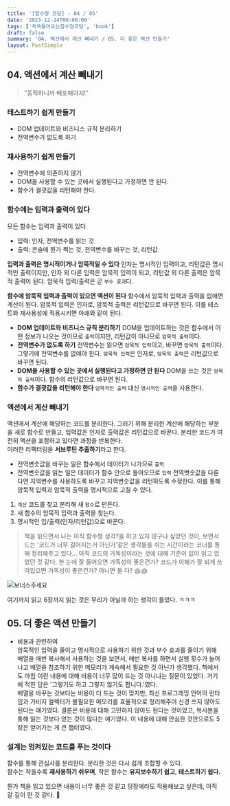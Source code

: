 ```yaml
---
title: '[함수형 코딩] - 04 / 05'
date: '2023-12-24T00:00:00'
tags: ['쏙쏙들어오는함수형코딩', 'book']
draft: false
summary: '04. 액션에서 계산 빼내기 / 05. 더 좋은 액션 만들기'
layout: PostSimple
---
```


## 04. 액션에서 계산 빼내기

> "동작하니까 배포해야지!"

### 테스트하기 쉽게 만들기

- DOM 업데이트와 비즈니스 규칙 분리하기
- 전역변수가 없도록 하기

### 재사용하기 쉽게 만들기

- 전역변수에 의존하지 않기
- DOM을 사용할 수 있는 곳에서 실행된다고 가정하면 안 된다.
- 함수가 결괏값을 리턴해야 한다.

### 함수에는 입력과 출력이 있다

모든 함수는 입력과 출력이 있다.

- 입력: 인자, 전역변수를 읽는 것
- 출력: 콘솔에 뭔가 찍는 것, 전역변수를 바꾸는 것, 리턴값

**입력과 출력은 명시적이거나 암묵적일 수 있다**
인자는 명시적인 입력이고, 리턴값은 명시적인 출력이지만, 인자 외 다른 입력은 암묵적 입력이 되고, 리턴값 외 다른 출력은 암묵적 출력이 된다. 암묵적 입력/출력은 곧 `부수 효과`다.

**함수에 암묵적 입력과 출력이 있으면 액션이 된다**
함수에서 암묵적 입력과 출력을 없애면 계산이 된다. 암묵적 입력은 인자로, 암묵적 출력은 리턴값으로 바꾸면 된다.
이를 테스트와 재사용성에 적용시키면 아래와 같이 된다.

- **DOM 업데이트와 비즈니스 규칙 분리하기**
  DOM을 업데이트하는 것은 함수에서 어떤 정보가 나오는 것이므로 `출력`이지만, 리턴값이 아니므로 `암묵적 출력`이다.
- **전역변수가 없도록 하기**
  전역변수는 읽으면 `암묵적 입력`이고, 바꾸면 `암묵적 출력`이다. 그렇기에 전역변수를 없애야 한다. `암묵적 입력`은 인자로, `암묵적 출력`은 리턴값으로 바꾸면 된다.
- **DOM을 사용할 수 있는 곳에서 실행된다고 가정하면 안 된다**
  DOM을 쓰는 것은 `암묵적 출력`이다. 함수의 리턴값으로 바꾸면 된다.
- **함수가 결괏값을 리턴해야 한다**
  `암묵적인 출력` 대신 `명시적인 출력`을 사용한다.

### 액션에서 계산 빼내기

액션에서 계산에 해당하는 코드를 분리한다. 그러기 위해 분리한 계산에 해당하는 부분을 새로 함수로 만들고, 입력값은 인자로 출력값은 리턴값으로 바꾼다. 분리한 코드가 여전히 액션을 포함하고 있다면 과정을 반복한다.  
이러한 리팩터링을 **서브루틴 추출하기**라고 한다.

- 전역변숫값을 바꾸는 일은 함수에서 데이터가 나가므로 `출력`
- 전역변숫값을 읽는 일은 데이터가 함수 안으로 들어오므로 `입력`
  전역볏숫값을 다룬다면 지역변수를 사용하도록 바꾸고 지역변숫값을 리턴하도록 수정한다. 이를 통해 암묵적 입력과 암묵적 출력을 명시적으로 고칠 수 있다.

1. `계산` 코드를 찾고 분리해 새 `함수`로 만든다.
2. 새 함수의 암묵적 입력과 출력을 찾는다.
3. 명시적인 입/출력(인자/리턴값)으로 바꾼다.

> 책을 읽으면서 나는 아직 함수형 생각?을 하고 있지 않구나 싶었던 것이, 보면서 드는 '코드가 너무 길어지는거 아닌가'같은 생각들을 쉬는 시간이라는 코너를 통해 정리해주고 있다... 아직 코드의 가독성이라는 것에 대해 기준이 없이 읽고 있었던 것 같다. 한 눈에 잘 들어오면 가독성이 좋은건가? 코드가 이해가 잘 되게 쓰여있으면 가독성이 좋은건가? 아니면 둘 다? @.@

![보너스주세요](https://github.com/user-attachments/assets/eb6d7e27-0ef8-490b-8f35-0cc6f5c8d3dd)

여기까지 읽고 6장까지 읽는 것은 무리가 아닐까 하는 생각이 들었다. ㅋㅋㅋ

## 05. 더 좋은 액션 만들기

- 비용과 관련하여  
  암묵적인 입력을 줄이고 명시적으로 사용하기 위한 것과 부수 효과를 줄이기 위해 배열을 매번 복사해서 사용하는 것을 보면서, 매번 복사를 하면서 실행 횟수가 늘어나고 배열을 참조하기 위한 메모리가 계속해서 필요한 것 아닌가 생각했다. 책에서도 마침 이런 내용에 대해 비용이 너무 많이 드는 것 아니냐는 질문이 있었다. 거기에 적힌 답은 '그렇기도 하고 그렇지 않기도 합니다.'였다.  
  배열을 바꾸는 것보다는 비용이 더 드는 것이 맞지만, 최신 프로그래밍 언어의 런타임과 가비지 컬렉터가 불필요한 메모리를 효율적으로 정리해주어 신경 쓰지 않아도 된다는 얘기였다. 결론은 비용에 대해 고민하지 않아도 된다는 것이었고, 복사본을 통해 잃는 것보다 얻는 것이 많다는 얘기였다. 이 내용에 대해 안심한 것만으로도 5장은 얻어가는 게 큰 챕터였다.

### 설계는 엉켜있는 코드를 푸는 것이다

함수를 통해 관심사를 분리한다. 분리한 것은 다시 쉽게 조합할 수 있다.  
함수는 작을수록 **재사용하기 쉬우며**, 작은 함수는 **유지보수하기 쉽고**, **테스트하기 쉽다.**

뭔가 책을 읽고 있으면 내용이 너무 좋은 것 같고 당장에라도 적용해보고 싶은데, 아직 갈 길이 먼 것 같다. 🤔
